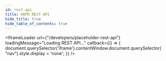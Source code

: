 ```yaml
---
id: rest-api
title: HOPR REST API
hide_title: true
hide_table_of_contents: true
---
```



<IframeLoader
  url={"/developers/placeholder-rest-api"}
  loadingMessage="Loading REST API..."
  callback={() => {
    document.querySelector('iframe').contentWindow.document.querySelector("nav").style.display = 'none';
  }}
/>
